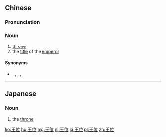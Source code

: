 ==Chinese==
{{zh-forms}}

===Pronunciation===
{{zh-pron
|m=wángwèi
|c=wong4 wai6
|h=pfs=vòng-vi
|mn=ông-ūi
|cat=n
}}

===Noun===
{{zh-noun}}

# [[throne]]
# the [[title]] of the [[emperor]]

====Synonyms====
* {{sense|throne}} {{zh-l|寶座}}, {{zh-l|皇位}}, {{zh-l|王位|tr=wángwèi}}, {{zh-l|王座}}, {{zh-l|御座}}

----

==Japanese==
{{ja-kanjitab|おう|い|yomi=o}}

===Noun===
{{ja-noun|おうい}}

# the [[throne]]

[[ko:王位]]
[[hu:王位]]
[[mg:王位]]
[[nl:王位]]
[[ja:王位]]
[[pl:王位]]
[[zh:王位]]